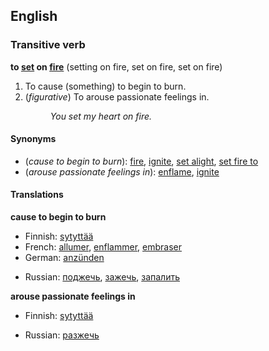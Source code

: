 ==English==
===Transitive verb===
'''to [[set]] on [[fire]]''' (setting on fire, set on fire, set on fire)

#To cause (something) to begin to burn.
#(''figurative'') To arouse passionate feelings in.
#:''You set my heart on fire.''

====Synonyms====
*(''cause to begin to burn''): [[fire]], [[ignite]], [[set alight]], [[set fire to]]
*(''arouse passionate feelings in''): [[enflame]], [[ignite]]

====Translations====

'''cause to begin to burn'''
{{top}}
<!--languages from A to I go here-->
*Finnish: [[sytyttää#Finnish|sytyttää]]
*French: [[allumer]], [[enflammer]], [[embraser]]
*German: [[anzünden]]
{{mid}}
*Russian: [[поджечь]], [[зажечь]], [[запалить]]
{{bottom}}

'''arouse passionate feelings in'''
{{top}}
*Finnish: [[sytyttää#Finnish|sytyttää]]
{{mid}}
*Russian: [[разжечь]]
{{bottom}}